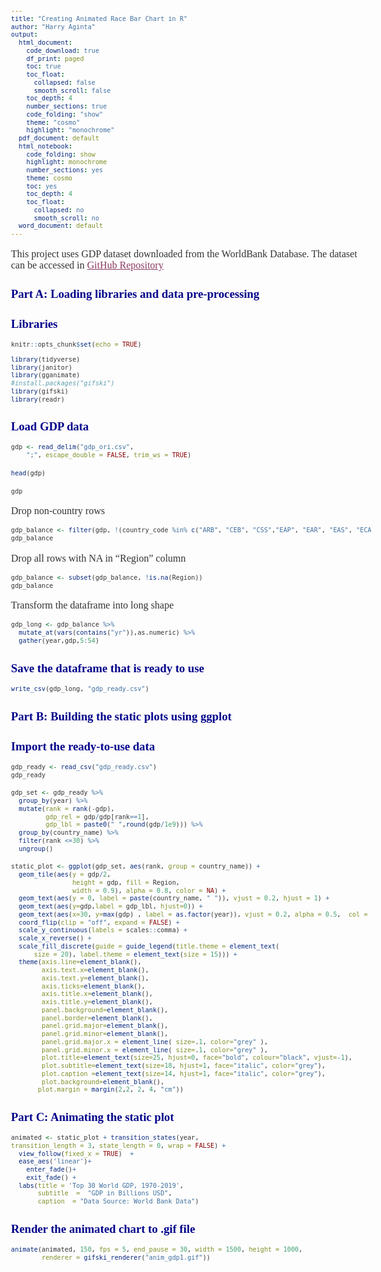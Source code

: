 ---
title: "Creating Animated Race Bar Chart in R"
author: "Harry Aginta"
output:
  html_document:
    code_download: true
    df_print: paged
    toc: true
    toc_float:
      collapsed: false
      smooth_scroll: false
    toc_depth: 4
    number_sections: true
    code_folding: "show"
    theme: "cosmo"
    highlight: "monochrome"
  pdf_document: default
  html_notebook:
    code_folding: show
    highlight: monochrome
    number_sections: yes
    theme: cosmo
    toc: yes
    toc_depth: 4
    toc_float:
      collapsed: no
      smooth_scroll: no
  word_document: default
---

<style>
h1.title {font-size: 18pt; color: DarkBlue;} 
body, h1, h2, h3, h4 {font-family: "Palatino", serif;}
body {font-size: 12pt;}
/* Headers */
h1,h2,h3,h4,h5,h6{font-size: 14pt; color: #00008B;}
body {color: #333333;}
a, a:hover {color: #8B3A62;}
pre {font-size: 12px;}
</style>

This project uses GDP dataset downloaded from the WorldBank Database. The dataset can be accessed in [GitHub Repository](https://github.com/haginta/animated-bar-chart-in-R)


# Part A: Loading libraries and data pre-processing
## Libraries
```{r message=FALSE, warning=FALSE}
knitr::opts_chunk$set(echo = TRUE)

library(tidyverse)
library(janitor)
library(gganimate)
#install.packages("gifski")
library(gifski)
library(readr)
```

## Load GDP data
```{r}
gdp <- read_delim("gdp_ori.csv", 
    ";", escape_double = FALSE, trim_ws = TRUE)
```

```{r}
head(gdp)
```

```{r}
gdp
```

Drop non-country rows
```{r}
gdp_balance <- filter(gdp, !(country_code %in% c("ARB", "CEB", "CSS","EAP", "EAR", "EAS", "ECA", "ECS", "EMU", "EUU", "FCS", "HIC", "HPC", "IBD", "IBT", "IDA", "IDB", "IDX", "INX", "LAC", "LCN", "LDC", "LIC", "LMC", "LMY", "LTE", "MIC", "MEA", "MNA", "NAC", "OED", "OSS", "PST", "PSS", "PRE", "SSA", "SSF", "TEA", "TLA", "TMN", "TSA", "TSS", "UMC", "WLD")))
gdp_balance
```

Drop all rows with NA in "Region" column
```{r}
gdp_balance <- subset(gdp_balance, !is.na(Region))
gdp_balance
```

Transform the dataframe into long shape
```{r}
gdp_long <- gdp_balance %>% 
  mutate_at(vars(contains("yr")),as.numeric) %>% 
  gather(year,gdp,5:54)
```

## Save the dataframe that is ready to use
```{r}
write_csv(gdp_long, "gdp_ready.csv")
```

# Part B: Building the static plots using ggplot
## Import the ready-to-use data
```{r}
gdp_ready <- read_csv("gdp_ready.csv")
gdp_ready
```

```{r}
gdp_set <- gdp_ready %>%
  group_by(year) %>%
  mutate(rank = rank(-gdp),
         gdp_rel = gdp/gdp[rank==1],
         gdp_lbl = paste0(" ",round(gdp/1e9))) %>%
  group_by(country_name) %>% 
  filter(rank <=30) %>%
  ungroup()
```

```{r}
static_plot <- ggplot(gdp_set, aes(rank, group = country_name)) +  
  geom_tile(aes(y = gdp/2,
                height = gdp, fill = Region,
                width = 0.9), alpha = 0.8, color = NA) +
  geom_text(aes(y = 0, label = paste(country_name, " ")), vjust = 0.2, hjust = 1) +
  geom_text(aes(y=gdp,label = gdp_lbl, hjust=0)) +
  geom_text(aes(x=30, y=max(gdp) , label = as.factor(year)), vjust = 0.2, alpha = 0.5,  col = "gray", size = 20) +
  coord_flip(clip = "off", expand = FALSE) +
  scale_y_continuous(labels = scales::comma) +
  scale_x_reverse() +
  scale_fill_discrete(guide = guide_legend(title.theme = element_text(
      size = 20), label.theme = element_text(size = 15))) +
  theme(axis.line=element_blank(),
        axis.text.x=element_blank(),
        axis.text.y=element_blank(),
        axis.ticks=element_blank(),
        axis.title.x=element_blank(),
        axis.title.y=element_blank(),
        panel.background=element_blank(),
        panel.border=element_blank(),
        panel.grid.major=element_blank(),
        panel.grid.minor=element_blank(),
        panel.grid.major.x = element_line( size=.1, color="grey" ),
        panel.grid.minor.x = element_line( size=.1, color="grey" ),
        plot.title=element_text(size=25, hjust=0, face="bold", colour="black", vjust=-1),
        plot.subtitle=element_text(size=18, hjust=1, face="italic", color="grey"),
        plot.caption =element_text(size=14, hjust=1, face="italic", color="grey"),
        plot.background=element_blank(),
       plot.margin = margin(2,2, 2, 4, "cm"))
```

# Part C: Animating the static plot
```{r}
animated <- static_plot + transition_states(year,
transition_length = 3, state_length = 0, wrap = FALSE) +
  view_follow(fixed_x = TRUE)  +
  ease_aes('linear')+
    enter_fade()+
    exit_fade() +
  labs(title = 'Top 30 World GDP, 1970-2019',  
       subtitle  =  "GDP in Billions USD",
       caption  = "Data Source: World Bank Data")
```

## Render the animated chart to .gif file
```{r}
animate(animated, 150, fps = 5, end_pause = 30, width = 1500, height = 1000, 
        renderer = gifski_renderer("anim_gdp1.gif"))
```


